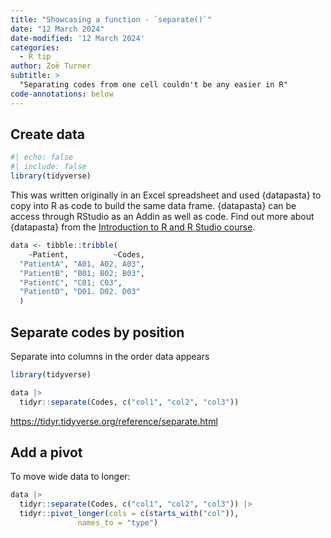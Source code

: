```yaml
---
title: "Showcasing a function - `separate()`"
date: "12 March 2024"
date-modified: '12 March 2024'
categories:
  - R tip
author: Zoë Turner
subtitle: >
  "Separating codes from one cell couldn't be any easier in R"
code-annotations: below
---
```


## Create data

```r
#| echo: false
#| include: false
library(tidyverse)
```

This was written originally in an Excel spreadsheet and used {datapasta} to copy into R as code to build the same data frame.
{datapasta} can be access through RStudio as an Addin as well as code.
Find out more about {datapasta} from the [Introduction to R and R Studio course](https://intro-r-rstudio.nhsrcommunity.com/session-datapasta.html#/title-slide).

```r
data <- tibble::tribble(
    ~Patient,          ~Codes,
  "PatientA", "A01, A02, A03",
  "PatientB", "B01; B02; B03",
  "PatientC", "C01; C03",
  "PatientD", "D01. D02. D03"
  )

```


## Separate codes by position

Separate into columns in the order data appears

```r
library(tidyverse)

data |> 
  tidyr::separate(Codes, c("col1", "col2", "col3"))
```


[https://tidyr.tidyverse.org/reference/separate.html](https://tidyr.tidyverse.org/reference/separate.html)

## Add a pivot

To move wide data to longer:

```r
data |> 
  tidyr::separate(Codes, c("col1", "col2", "col3")) |> 
  tidyr::pivot_longer(cols = c(starts_with("col")),
               names_to = "type")
```

